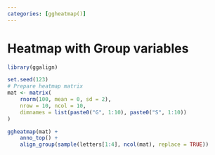 ```yaml
---
categories: [ggheatmap()]
---
```


# Heatmap with Group variables

```r
library(ggalign)
```

```r
set.seed(123)
# Prepare heatmap matrix
mat <- matrix(
    rnorm(100, mean = 0, sd = 2),
    nrow = 10, ncol = 10,
    dimnames = list(paste0("G", 1:10), paste0("S", 1:10))
)
```

```r
ggheatmap(mat) +
    anno_top() +
    align_group(sample(letters[1:4], ncol(mat), replace = TRUE))
```
